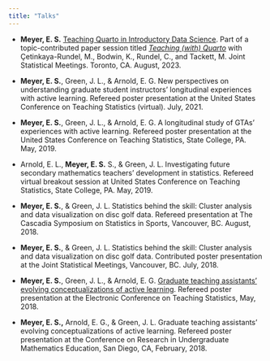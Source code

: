 ```yaml
---
title: "Talks"
---
```


-   **Meyer, E. S.** [Teaching Quarto in Introductory Data Science](https://mine-cetinkaya-rundel.github.io/teach-with-quarto/talks/2-intro-ds/). Part of a topic-contributed paper session titled [*Teaching (with) Quarto*](https://mine-cetinkaya-rundel.github.io/teach-with-quarto/) with Çetinkaya-Rundel, M., Bodwin, K., Rundel, C., and Tackett, M. Joint Statistical Meetings. Toronto, CA. August, 2023.

-   **Meyer, E. S.**, Green, J. L., & Arnold, E. G. New perspectives on understanding graduate student instructors' longitudinal experiences with active learning. Refereed poster presentation at the United States Conference on Teaching Statistics (virtual). July, 2021.

-   **Meyer, E. S.**, Green, J. L., & Arnold, E. G. A longitudinal study of GTAs' experiences with active learning. Refereed poster presentation at the United States Conference on Teaching Statistics, State College, PA. May, 2019.

-   Arnold, E. L., **Meyer, E. S.** S., & Green, J. L. Investigating future secondary mathematics teachers' development in statistics. Refereed virtual breakout session at United States Conference on Teaching Statistics, State College, PA. May, 2019.

-   **Meyer, E. S.**, & Green, J. L. Statistics behind the skill: Cluster analysis and data visualization on disc golf data. Refereed presentation at The Cascadia Symposium on Statistics in Sports, Vancouver, BC. August, 2018.

-   **Meyer, E. S.**, & Green, J. L. Statistics behind the skill: Cluster analysis and data visualization on disc golf data. Contributed poster presentation at the Joint Statistical Meetings, Vancouver, BC. July, 2018.

-   **Meyer, E. S.**, Green, J. L., & Arnold, E. G. [Graduate teaching assistants' evolving conceptualizations of active learning](https://www.causeweb.org/cause/ecots/ecots18/posters/2-04). Refereed poster presentation at the Electronic Conference on Teaching Statistics, May, 2018.

-   **Meyer, E. S.,** Arnold, E. G., & Green, J. L. Graduate teaching assistants' evolving conceptualizations of active learning. Refereed poster presentation at the Conference on Research in Undergraduate Mathematics Education, San Diego, CA, February, 2018.
